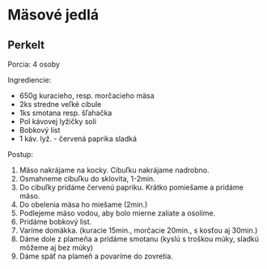 # Mäsové jedlá

## Perkelt

Porcia: 4 osoby

Ingrediencie:

* 650g kuracieho, resp. morčacieho mäsa
* 2ks stredne veľké cibule
* 1ks smotana resp. šľahačka
* Pol kávovej lyžičky soli
* Bobkový list
* 1 káv. lyž. - červená paprika sladká

Postup:

1. Mäso nakrájame na kocky. Cibuľku nakrájame nadrobno. 
2. Osmahneme cibuľku do sklovita, 1-2min.
3. Do cibuľky pridáme červenú papriku. Krátko pomiešame a pridáme mäso.
4. Do obelenia mäsa ho miešame (2min.)
5. Podlejeme mäso vodou, aby bolo mierne zaliate a osolíme. 
6. Pridáme bobkový list. 
7. Varíme domäkka. (kuracie 15min., morčacie 20min., s kosťou aj 30min.)
8. Dáme dole z plameňa a  pridáme smotanu (kyslú s troškou múky, sladkú môžeme aj bez múky)
9. Dáme späť na plameň a povaríme do zovretia. 